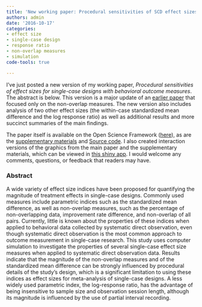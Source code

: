 ```yaml
---
title: 'New working paper: Procedural sensitivities of SCD effect sizes'
authors: admin
date: '2016-10-17'
categories:
- effect size
- single-case design
- response ratio
- non-overlap measures
- simulation
code-tools: true

---
```


I've just posted a new version of my working paper, _Procedural sensitivities of effect sizes for single-case designs with behavioral outcome measures_. The abstract is below. This version is a major update of an [earlier paper](/files/Pustejovsky-2015-Nov-Non-overlap-measures.pdf) that focused only on the non-overlap measures. The new version also includes analysis of two other effect sizes (the within-case standardized mean difference and the log response ratio) as well as additional results and more succinct summaries of the main findings. 

The paper itself is available on the Open Science Framework ([here](https://osf.io/pxn24/)), as are the [supplementary materials](https://osf.io/hkzsm/) and [Source code](https://osf.io/j4gvt/). I also created interaction versions of the graphics from the main paper and the supplementary materials, which can be viewed in [this shiny app](https://jepusto.shinyapps.io/SCD-effect-size-sensitivities/). I would welcome any comments, questions, or feedback that readers may have.


### Abstract 

A wide variety of effect size indices have been proposed for quantifying the magnitude of treatment effects in single-case designs. Commonly used measures include parametric indices such as the standardized mean difference, as well as non-overlap measures, such as the percentage of non-overlapping data, improvement rate difference, and non-overlap of all pairs. Currently, little is known about the properties of these indices when applied to behavioral data collected by systematic direct observation, even though systematic direct observation is the most common approach to outcome measurement in single-case research. This study uses computer simulation to investigate the properties of several single-case effect size measures when applied to systematic direct observation data. Results indicate that the magnitude of the non-overlap measures and of the standardized mean difference can be strongly influenced by procedural details of the study's design, which is a significant limitation to using these indices as effect sizes for meta-analysis of single-case designs. A less widely used parametric index, the log-response ratio, has the advantage of being insensitive to sample size and observation session length, although its magnitude is influenced by the use of partial interval recording.
